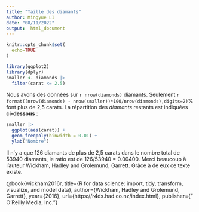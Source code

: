 ---
title: "Taille des diamants"
author: Mingyue LI
date: "08/11/2022"
output:  html_document
---

```{r setup, include = FALSE}
knitr::opts_chunk$set(
  echo=TRUE
)

library(ggplot2)
library(dplyr)
smaller <- diamonds |> 
  filter(carat <= 2.5)
```

Nous avons des données sur  `r nrow(diamonds)` diamants. Seulement 
`r format((nrow(diamonds) - nrow(smaller))*100/nrow(diamonds),digits=2)`% font plus de 
2,5 carats. La répartition des *diamants* restants est indiquées **ci-dessous** :

```{r, echo = FALSE}
smaller |> 
  ggplot(aes(carat)) + 
  geom_freqpoly(binwidth = 0.01) +
  ylab("Nombre")
```


Il n'y a que 126 diamants de plus de 2,5 carats dans le nombre total de 53940 diamants, le ratio est de 126/53940 = 0.00400.
Merci beaucoup à l'auteur Wickham, Hadley and Grolemund, Garrett. Grâce à de eux ce texte existe. 


@book{wickham2016r,
title={R for data science: import, tidy, transform, visualize, and model data},
author={Wickham, Hadley and Grolemund, Garrett},
year={2016},
url={https://r4ds.had.co.nz/index.html},
publisher={" O'Reilly Media, Inc."}

